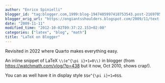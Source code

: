 ```yaml
---
author: "Enrico Spinielli"
blogger_id: "tag:blogger.com,1999:blog-1947405997418753543.post-2169705162801637844"
blogger_orig_url: "https://ongiantsshoulders.blogspot.com/2009/11/text-on-latex-snippet-in-blogger-from.html"
date: "2009-11-11"
modified_time: "2012-10-02T09:37:22.153+02:00"
categories: ["latex", "blog", "math"]
title: "LaTeX on Blogger"
---
```

Revisited in 2022 where Quarto makes everything easy.

An inline snippet of LaTeX `\\(e^{\pi i}+1=0\\)` in blogger (from [https://watchmath.com/vlog/?p=438](https://watchmath.com/vlog/?p=438) but it now, Oct 2010, shows crap!).


You can as well have it in display style `$$e^{\pi i}+1=0$$`.